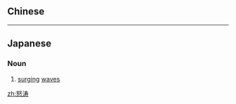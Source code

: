 {{also|怒濤}}
==Chinese==
{{zh-see|怒濤}}

----

==Japanese==
{{ja-kanjitab|ど|とう|yomi=o}}

===Noun===
{{ja-noun|どとう}}

# [[surging]] [[waves]]

[[zh:怒涛]]